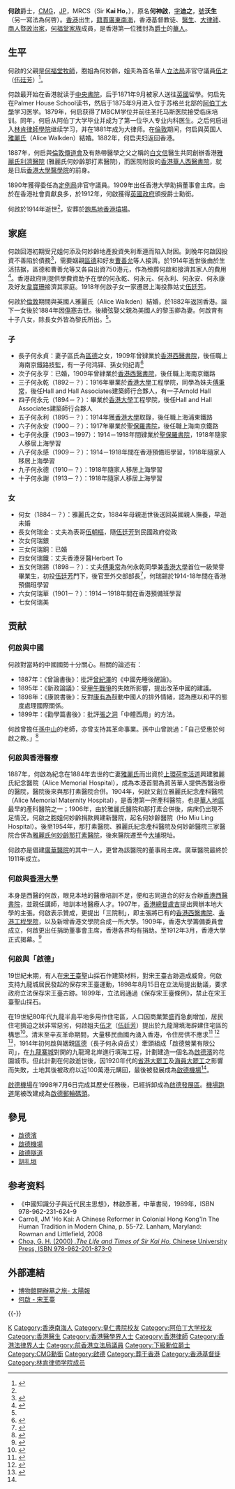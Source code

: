 {{noteTA
|G1=PP
|1=zh-cn:孙中山;zh-hk:孫中山;zh-tw:孫文;
|2=zh-cn:蒋介石;zh-hk:蔣介石;zh-tw:蔣中正
}}
{{Infobox officeholder
| name = 何啟爵士
| original_name = Sir Kai Ho
| honorific-suffix = {{postnominals|country=GBR|size=100%|CMG|JP}} MRCS
| image = Sir Sai Ho.jpg
| office = [[香港立法局|香港立法局]][[首席非官守議員|首席非官守議員]]
| term_start = 1906年1月31日
| term_end = 1914年2月26日
| predecessor = [[遮打|遮打]]
| successor = [[韋玉|韋玉]]
| office1 = [[香港立法局|香港立法局]]議員
| term_start1 = 1912年5月2日
| term_end1 = 1914年2月26日
| appointed1 = [[施勳|施勳爵士]]
| constituency1 = 港督委任
| term_start2 = 1890年3月5日
| term_end2 = 1912年3月7日
| appointed2 = [[軒尼詩|軒尼詩爵士]]<br>[[威廉·羅便臣|威廉·羅便臣爵士]]<br>[[卜力|卜力爵士]]<br>[[盧吉|盧吉爵士]]
| constituency2 = 港督委任
| birth_date = 1859年3月21日 
| birth_place ={{HKG-1842}}
| death_date = {{death date and age|1914|7|21|1859|3|21}}  
| death_place={{HKG-1910}}
| occupation = [[醫生|醫生]]、[[大律師|大律師]]、[[商人|商人]]、[[政治家|政治家]]
| nationality = 
| salary = 
| networth = 
| spouse = [[雅麗氏|雅麗氏]]、[[黎玉卿|黎玉卿]]
| website =
| footnotes = 
}}
'''何啟'''爵士，[[CMG|CMG]]，[[太平紳士|JP]]，MRCS（Sir '''Kai Ho'''，{{bd|1859年|3月21日|1914年|7月21日|catIdx=H何}}），原名'''何神啟'''，[[表字|字]]'''迪之'''，[[號|號]]'''沃生'''（另一寫法為何啓）。[[香港|香港]]出生，[[籍貫|籍貫]][[廣東|廣東]][[南海|南海]]，香港基督教徒、[[醫生|醫生]]、[[大律師|大律師]]、[[商人|商人]]暨[[政治家|政治家]]，[[何福堂家族|何福堂家族]]成員，是香港第一位獲封為[[爵士|爵士]]的[[華人|華人]]。

== 生平 ==
何啟的父親是[[何福堂|何福堂]][[牧師|牧師]]，胞姐為何妙齡，姐夫為首名華人[[香港立法會|立法局]]非官守議員[[伍才|伍才]]（[[伍廷芳|伍廷芳]]）<ref name="解密百年香港">{{cite book|title=《[[解密百年香港|解密百年香港]]》|chapter=啟德謎夢|author=[[亞洲電視|亞洲電視]]新聞部資訊科|publisher=[[明報出版社|明報出版社]]|location=香港|language=zh-hk|year=2008|ISBN=9789628959945}}</ref>。

何啟最开始在香港就读于[[中央書院|中央書院]]，后于1871年9月被家人送往[[英國|英國]]留學。何启先在Palmer House School读书，然后于1875年9月进入位于苏格兰北部的[[阿伯丁大学|阿伯丁大學]]学习医学。1879年，何启获得了MBCM学位并前往圣托马斯医院接受临床培训。同年，何启从阿伯丁大学毕业并成为了第一位华人专业内科医生。之后何启进入[[林肯律師學院|林肯律師學院]]继续学习，并在1881年成为大律师。在[[倫敦|倫敦]]期间，何启與英国人[[雅麗氏|雅麗氏]]（Alice Walkden）結婚。1882年，何启夫妇返回香港。

1887年，何启與[[倫敦傳道會|倫敦傳道會]]及有熱帶醫學之父之稱的[[白文信|白文信]]醫生共同創辦香港[[雅麗氏利濟醫院|雅麗氏利濟醫院]] (雅麗氏何妙齡那打素醫院)，而医院附設的[[香港華人西醫書院|香港華人西醫書院]]，就是日后[[香港大學醫學院|香港大學醫學院]]的前身。

1890年獲得委任為[[香港立法局|定例局]]非官守議員。1909年出任香港大學助捐董事會主席。由於在香港社會貢獻良多，於1912年，何啟獲得[[英國政府|英國政府]]頒授爵士勳銜。

何啟於1914年逝世<ref name="解密百年香港" />，安葬於[[跑馬地|跑馬地]][[香港墳場|香港墳場]]。

== 家庭 ==
何啟回港初期受兄姐何添及何妙齡地產投資失利牽連而陷入財困。到晚年何啟因投資不善陷於債務<ref name=debt>{{cite book|author=文兆堅|chapter=人物春秋|title=何啟生平概述和研究導論|url=http://www.hkep.com/history_education/vol_010_personage_01_1.htm|location=香港|journal=歷史教育網絡|7=|issue=10|publisher=香港教育圖書公司|accessdate=2015-05-20|language=zh-hk|date=2012年6月|archive-date=2021-08-18|archive-url=https://web.archive.org/web/20210818070423/http://www.hkep.com/history_education/vol_010_personage_01_1.htm}}</ref>，需要姻親[[區德|區德]]和好友[[曹善允|曹善允]]等人接濟。於1914年逝世後由於生活拮据，區德和曹善允等又各自出資750港元，作為殮葬何啟和接濟其家人的費用<ref name=kaiho>{{cite book|url=https://books.google.com.hk/books?id=nzWs6_BUBPoC&printsec=frontcover&dq=gerald+choa&hl=zh-CN&sa=X&ei=NwtcVePwEeHSmAX7-4DoBA&ved=0CDUQ6AEwBA#v=onepage&q=gerald%20choa&f=false|title=The Life and Times of Sir Kai Ho Kai|last=Choa|first=Gerald Hugh 蔡永業|author-link=蔡永業|publisher=Chinese University Press|location=Hong Kong|year=1981|language=en|access-date=2015-05-20|archive-date=2015-05-26|archive-url=https://web.archive.org/web/20150526114021/https://books.google.com.hk/books?id=nzWs6_BUBPoC&printsec=frontcover&dq=gerald+choa&hl=zh-CN&sa=X&ei=NwtcVePwEeHSmAX7-4DoBA&ved=0CDUQ6AEwBA#v=onepage&q=gerald%20choa&f=false|dead-url=no}}</ref>。香港政府則提供學費資助予在學的何永乾、何永元、何永利、何永安、何永康及好友[[韋寶珊|韋寶珊]]接濟其家庭。1918年何啟子女一家遷居上海投靠姑丈[[伍廷芳|伍廷芳]]。

何啟於[[倫敦|倫敦]]期間與英國人雅麗氏（Alice Walkden）結婚，於1882年返回香港。誕下一女後於1884年因[[傷寒|傷寒]]去世。後續弦娶父親為美國人的黎玉卿為妻。何啟育有十子八女，除長女外皆為黎氏所出。<ref name=kaiho/>。

===子===
*長子何永貞：妻子區氏為[[區德|區德]]之女，1909年曾肄業於[[香港西醫書院|香港西醫書院]]，後任職上海南京鐵路技監，有一子何鸿铎、孫女何纪青<ref name=dor>{{cite news|url=http://blog.sina.com.cn/s/blog_a98c1ab501014jhl.html|title=何启：引领孙中山走上革命路|publisher=[[新浪|新浪]]|location=中国|date=2011-10-20|accessdate=2015-05-20|language=zh-cn|archive-url=https://web.archive.org/web/20160304091951/http://blog.sina.com.cn/s/blog_a98c1ab501014jhl.html|archive-date=2016-03-04|dead-url=yes}}</ref>
*次子何永亨：已婚，1909年曾肄業於[[香港西醫書院|香港西醫書院]]，後任職上海南京鐵路
*三子何永乾（1892－？）：1916年畢業於[[香港大學|香港大學]]工程學院，同學為妹夫[[傅秉常|傅秉常]]，後任Hall and Hall Associates建築師行合夥人，有一子Arnold Hall
*四子何永元（1894－？）：畢業於[[香港大學|香港大學]]工程學院，後任Hall and Hall Associates建築師行合夥人
*五子何永利（1895－？）：1914年獲[[香港大學|香港大學]]取錄，後任職上海浦東鐵路
*六子何永安（1900－？）：1917年畢業於[[聖保羅書院|聖保羅書院]]，後任職上海南京鐵路
*七子何永康（1903－1997）：1914－1918年間肄業於[[聖保羅書院|聖保羅書院]]，1918年隨家人移居上海學習
*八子何永感（1909－？）：1914－1918年間在香港預備班學習，1918年隨家人移居上海學習
*九子何永德（1910－？）：1918年隨家人移居上海學習
*十子何永謝（1913－？）：1918年隨家人移居上海學習
===女===
*何女（1884－？）：雅麗氏之女，1884年母親逝世後送回英國親人撫養，早逝未婚
*長女何瑞金：丈夫為表哥[[伍朝樞|伍朝樞]]，隨[[伍廷芳|伍廷芳]]到民國政府從政
*次女何瑞銀
*三女何瑞銅：已婚
*四女何瑞鐵：丈夫香港牙醫Herbert To
*五女何瑞錫（1898－？）：丈夫[[傅秉常|傅秉常]]為何永乾同學兼[[香港大學|香港大學]]首位一級榮譽畢業生，初投[[伍廷芳|伍廷芳]]門下，後官至外交部部長<ref name=foo>{{cite news|url=http://hk.apple.nextmedia.com/supplement/apple/art/20111023/15729911|author=郭大江|title=香港第一位一級榮譽工學士：傅秉常|publisher=[[蘋果日報_(香港)|蘋果日報 (香港)]]|location=香港|date=2011-10-23|accessdate=2015-04-09|language=zh-hk|archive-date=2016-09-24|archive-url=https://web.archive.org/web/20160924091530/http://hk.apple.nextmedia.com/supplement/apple/art/20111023/15729911|dead-url=no}}</ref>，何瑞錫於1914-18年間在香港預備班學習
*六女何瑞華（1901－？）：1914－1918年間在香港預備班學習
*七女何瑞美

== 贡献 ==
=== 何啟與中國 ===
何啟對當時的中國國勢十分關心。相關的論述有：
*1887年：《曾論書後》：批評[[曾紀澤|曾紀澤]]的《中國先睡後醒論》。
*1895年：《新政論議》：受[[甲午戰爭|甲午戰爭]]的失敗所影響，提出改革中國的建議。
*1898年：《康說書後》：反對[[康有為|康有為]]鼓動中國人的排外情緒，認為應以和平的態度處理國際關係。
*1899年：《勸學篇書後》：批評[[張之洞|張之洞]]「中體西用」的方法。

何啟曾擔任[[孫中山|孫中山]]的老師，亦曾支持其革命事業。孫中山曾說過：「自己受惠於何啟之教。」<ref>{{cite news |author=[[郭位|郭位]] |title=〈「香港各界慶祝雙十節暨辛亥革命101周年大會」演講稿〉 |location=[[香港|香港]] |publisher=[[明報|明報]] |date=2012-10-07 }}</ref>

=== 何啟與香港醫療 ===
1887年，何啟為紀念在1884年去世的亡妻[[雅麗氏|雅麗氏]]而出資於[[上環|上環]][[荷李活道|荷李活道]]興建雅麗氏紀念醫院（Alice Memorial Hospital），成為本港首間為貧苦華人提供西醫治療的醫院，醫院後來與那打素醫院合併。1904年，何啟又創立雅麗氏紀念產科醫院（Alice Memorial Maternity Hospital），是香港第一所產科醫院，也是[[華人地區|華人地區]]最早的產科醫院之一；1906年，由於雅麗氏醫院和那打素合併後，病床仍出現不足情況，何啟之胞姐何妙齡捐款興建新醫院，起名何妙齡醫院（Ho Miu Ling Hospital）。後至1954年，那打素醫院、雅麗氏紀念產科醫院及何妙齡醫院三家醫院合併為[[雅麗氏何妙齡那打素醫院|雅麗氏何妙齡那打素醫院]]，後來醫院遷至今[[大埔_(香港)|大埔]]現址。

何啟亦是倡建[[廣華醫院|廣華醫院]]的其中一人，更曾為該醫院的董事局主席。廣華醫院最終於1911年成立。

=== 何啟與[[香港大學|香港大學]] ===
本身是西醫的何啟，眼見本地的醫療培訓不足，便和志同道合的好友合辦[[香港西醫書院|香港西醫書院]]，並親任講師，培訓本地醫療人才。1907年，[[香港總督|香港總督]][[盧吉|盧吉]]提出興辦本地大學的主張。何啟表示贊成，更提出「三院制」，即主張將已有的[[香港西醫書院|香港西醫書院]]、[[香港工程學院|香港工程學院]]，以及新增香港文學院合成一所大學。1909年，香港大學籌備委員會成立，何啟更出任捐助董事會主席，香港各界均有捐助。至1912年3月，香港大學正式揭幕。<ref>{{cite book|title=新探索中國史|chapter=單元三：時代與知識分子|language=zh|publisher=齡記出版|location=香港|date=2009}}</ref>

=== 何啟與「啟德」 ===
{{see also|啟德}}
19世紀末期，有人在[[宋王臺|宋王臺]]聖山採石作建築材料，對宋王臺古跡造成威脅。何啟支持九龍城居民發起的保存宋王臺運動，1898年8月15日在立法局提出動議，要求政府立法保存宋王臺古跡。1899年，立法局通過《保存宋王臺條例》，禁止在宋王臺聖山採石。

在19世紀80年代九龍半島平地多用作住宅區，人口因商業繁盛而急劇增加，居民住宅擠迫之狀非常惡劣，何啟姐夫[[伍才|伍才]]（[[伍廷芳|伍廷芳]]）提出於九龍灣填海辟建住宅區的構思<ref>{{cite book|chapter=啟德公司發起填築九龍灣海灘|url=http://www.lingkee.com/chist/html/chiculture/hk/gmwc/1914/1914_qdgs.htm|language=zh-hk|publisher=齡記出版|location=香港|title=香港文化|issue=1914|accessdate=2015-05-21|deadurl=yes|archiveurl=https://web.archive.org/web/20160304125947/http://www.lingkee.com/chist/html/chiculture/hk/gmwc/1914/1914_qdgs.htm|archivedate=2016-03-04}}</ref>。清末至辛亥革命期間，大量移民由國內湧入香港，令住房供不應求<ref>{{cite news|title=啟德機場種種|url=http://paper.wenweipo.com/2001/07/31/OT0107310026.htm|language=zh-hk|publisher=[[文汇报_(香港)|文匯報]]|location=香港|date=2001-07-31|accessdate=2015-05-21|archive-date=2021-08-18|archive-url=https://web.archive.org/web/20210818065128/http://paper.wenweipo.com/2001/07/31/OT0107310026.htm}}</ref>
<ref>{{cite web|title=老街坊啟德機場：啟德命名之由來|url=http://www.hkmemory.org/kaitak/sub.html#&slider1=3|language=zh-hk|location=香港|date=2011|publisher=香港記憶|accessdate=2015-05-21|archive-date=2015-05-09|archive-url=https://web.archive.org/web/20150509202503/http://www.hkmemory.org/kaitak/sub.html#&slider1=3|dead-url=no}}</ref>
<ref>{{cite book|author=饒玖才|chapter=從啟德濱到啟德機場|title=香港的地名與地方歷史|volume=上：港島與九龍|url=http://rthk.hk/elearning/littour2012/r2_book29.htm|language=zh-hk|publisher=[[天地圖書|天地圖書]]|location=香港|date=2011|accessdate=2015-05-21|archive-date=2016-01-03|archive-url=https://web.archive.org/web/20160103142051/http://rthk.hk/elearning/littour2012/r2_book29.htm|dead-url=no}}</ref>，1914年初何啟與姻親[[區德|區德]]（長子何永貞岳丈）牽頭組成「啟德營業有限公司」，在[[九龍寨城|九龍寨城]]對開的九龍灣北岸進行填海工程，計劃建造一個名為[[啟德濱|啟德濱]]的花園城市。但此計劃在何啟逝世後，因1920年代的[[省港大罷工|省港大罷工]]及[[海員大罷工|海員大罷工]]之影響而失敗，土地其後被政府以近100萬港元購回，最後被發展成為[[啟德機場|啟德機場]]<ref name="解密百年香港" />。

[[啟德機場|啟德機場]]在1998年7月6日完成其歷史任務後，已經拆卸成為[[啟德發展區|啟德發展區]]。[[啟德機場|機場跑道]]尾被改建成為[[啟德郵輪碼頭|啟德郵輪碼頭]]。

== 參見 ==
* [[啟德濱|啟德濱]]
* [[啟德機場|啟德機場]]
* [[啟德隧道|啟德隧道]]
* [[胡礼垣|胡礼垣]]

== 参考资料 ==
{{reflist|3}}
* 《中國知識分子與近代民主思想》，林啟彥著，中華書局，1989年，ISBN 978-962-231-624-9
* Carroll, JM 'Ho Kai: A Chinese Reformer in Colonial Hong Kong'In The Human Tradition in Modern China, p. 55-72. Lanham, Maryland: Rowman and Littlefield, 2008
* [http://books.google.co.uk/books?id=nzWs6_BUBPoC&printsec=frontcover&dq=%22The+Life+and+Times+of+Sir+Kai+Ho%22&source=bl&ots=i7Pu00gZOT&sig=vEamlLgMKLebFPf65a_9ozUXqOg&hl=en&ei=y7SrS4GMNaT-0gTxv_CXDg&sa=X&oi=book_result&ct=result&resnum=1&ved=0CAYQ6AEwAA#v=onepage&q=&f=false  Choa, G. H. (2000) ''.The Life and Times of Sir Kai Ho'', Chinese University Press, ISBN 978-962-201-873-0]{{Wayback|url=http://books.google.co.uk/books?id=nzWs6_BUBPoC&printsec=frontcover&dq=%22The+Life+and+Times+of+Sir+Kai+Ho%22&source=bl&ots=i7Pu00gZOT&sig=vEamlLgMKLebFPf65a_9ozUXqOg&hl=en&ei=y7SrS4GMNaT-0gTxv_CXDg&sa=X&oi=book_result&ct=result&resnum=1&ved=0CAYQ6AEwAA#v=onepage&q=&f=false |date=20121111083911 }}

== 外部連結 ==
* [http://the-sun.on.cc/channels/news/20051017/20051017024839_0001.html 博物館開辦墓之旅- 太陽報] {{Wayback|url=http://the-sun.on.cc/channels/news/20051017/20051017024839_0001.html |date=20201221023614 }}
* [https://web.archive.org/web/20060412153234/http://www2.hkedcity.net/citizen_files/ab/aw/tc6628/public_html/new_page_3.htm 何啟 - 宋王臺]

{{-}}
{{Authority control}}
{{DEFAULTSORT:Ho Kai}}
[[Category:何姓|K]]
[[Category:香港南海人|Category:香港南海人]]
[[Category:皇仁書院校友|Category:皇仁書院校友]]
[[Category:阿伯丁大学校友|Category:阿伯丁大学校友]]
[[Category:香港醫生|Category:香港醫生]]
[[Category:香港醫學界人士|Category:香港醫學界人士]]
[[Category:香港律師|Category:香港律師]]
[[Category:香港法律界人士|Category:香港法律界人士]]
[[Category:前香港立法局議員|Category:前香港立法局議員]]
[[Category:下級勳位爵士|Category:下級勳位爵士]]
[[Category:CMG勳銜|Category:CMG勳銜]]
[[Category:啟德|Category:啟德]]
[[Category:葬于香港|Category:葬于香港]]
[[Category:香港基督徒|Category:香港基督徒]]
[[Category:林肯律师学院成员|Category:林肯律师学院成员]]
